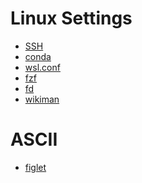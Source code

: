 = Linux Settings =
* [[SSH]]
* [[conda]]
* [[wsl.conf]]
* [[fzf]]
* [[fd]]
* [[wikiman]]
= ASCII =
* [[figlet]]
